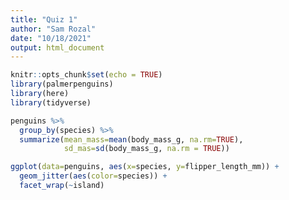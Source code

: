 ```yaml
---
title: "Quiz 1"
author: "Sam Rozal"
date: "10/18/2021"
output: html_document
---
```


```r
knitr::opts_chunk$set(echo = TRUE)
library(palmerpenguins)
library(here)
library(tidyverse)
```


```r
penguins %>% 
  group_by(species) %>% 
  summarize(mean_mass=mean(body_mass_g, na.rm=TRUE),
            sd_mas=sd(body_mass_g, na.rm = TRUE))
```
```r
ggplot(data=penguins, aes(x=species, y=flipper_length_mm)) +
  geom_jitter(aes(color=species)) +
  facet_wrap(~island)
```



